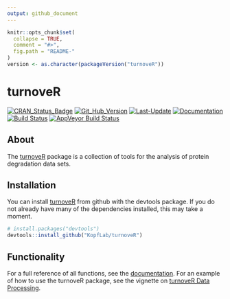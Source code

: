 ```yaml
---
output: github_document
---
```


<!-- README.md is generated from README.Rmd. Please edit that file -->

```r
knitr::opts_chunk$set(
  collapse = TRUE,
  comment = "#>",
  fig.path = "README-"
)
version <- as.character(packageVersion("turnoveR"))
```

# turnoveR

[![CRAN_Status_Badge](http://www.r-pkg.org/badges/version/turnoveR)](https://cran.r-project.org/package=turnoveR)
[![Git_Hub_Version](https://img.shields.io/badge/GitHub-`r version`-orange.svg?style=flat-square)](/commits)
[![Last-Update](https://img.shields.io/badge/updated-`r gsub('-', '--', Sys.Date())`-yellowgreen.svg)](/commits)
[![Documentation](https://img.shields.io/badge/docs-online-green.svg)](https://kopflab.github.io/turnoveR/reference/)
[![Build Status](https://travis-ci.org/KopfLab/turnoveR.svg?branch=master)](https://travis-ci.org/KopfLab/turnoveR)
[![AppVeyor Build Status](https://ci.appveyor.com/api/projects/status/github/KopfLab/turnoveR?branch=master&svg=true)](https://ci.appveyor.com/project/KopfLab/turnoveR)

## About

The [turnoveR](https://kopflab.github.io/turnoveR/) package is a collection of tools for the analysis of protein degradation data sets.

## Installation

You can install [turnoveR](https://kopflab.github.io/turnoveR/) from github with the devtools package. If you do not already have many of the dependencies installed, this may take a moment.

```r
# install.packages("devtools") 
devtools::install_github("KopfLab/turnoveR")
```

## Functionality

For a full reference of all functions, see the [documentation](https://kopflab.github.io/turnoveR/reference/). For an example of how to use the turnoveR package, see the vignette on [turnoveR Data Processing](https://kopflab.github.io/turnoveR/articles/turnoveR_vignette.html).
